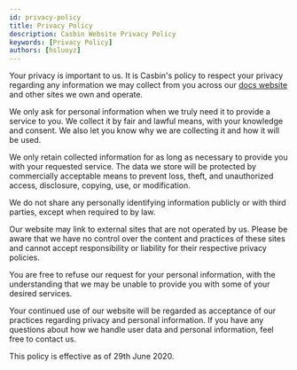 ```yaml
---
id: privacy-policy
title: Privacy Policy
description: Casbin Website Privacy Policy
keywords: [Privacy Policy]
authors: [hsluoyz]
---
```


Your privacy is important to us. It is Casbin's policy to respect your privacy regarding any information we may collect from you across our [docs website](/) and other sites we own and operate.

We only ask for personal information when we truly need it to provide a service to you. We collect it by fair and lawful means, with your knowledge and consent. We also let you know why we are collecting it and how it will be used.

We only retain collected information for as long as necessary to provide you with your requested service. The data we store will be protected by commercially acceptable means to prevent loss, theft, and unauthorized access, disclosure, copying, use, or modification.

We do not share any personally identifying information publicly or with third parties, except when required to by law.

Our website may link to external sites that are not operated by us. Please be aware that we have no control over the content and practices of these sites and cannot accept responsibility or liability for their respective privacy policies.

You are free to refuse our request for your personal information, with the understanding that we may be unable to provide you with some of your desired services.

Your continued use of our website will be regarded as acceptance of our practices regarding privacy and personal information. If you have any questions about how we handle user data and personal information, feel free to contact us.

This policy is effective as of 29th June 2020.
